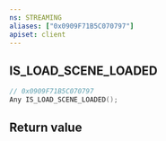 ```yaml
---
ns: STREAMING
aliases: ["0x0909F71B5C070797"]
apiset: client
---
```

## IS_LOAD_SCENE_LOADED

```c
// 0x0909F71B5C070797
Any IS_LOAD_SCENE_LOADED();
```



## Return value